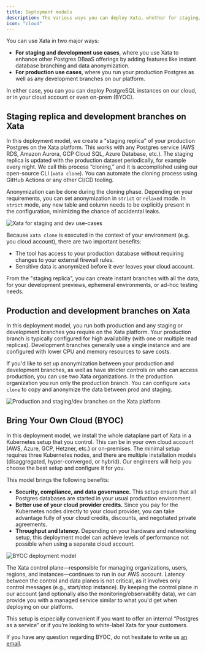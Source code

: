 ```yaml
---
title: Deployment models
description: The various ways you can deploy Xata, whether for staging/dev or production, hosted in our cloud or in your cloud account.
icon: "cloud"
---
```


You can use Xata in two major ways:

- **For staging and development use cases**, where you use Xata to enhance other Postgres DBaaS offerings by adding features like instant database branching and data anonymization.
- **For production use cases**, where you run your production Postgres as well as any development branches on our platform.

In either case, you can you can deploy PostgreSQL instances on our cloud, or in your cloud account or even on-prem (BYOC).

## Staging replica and development branches on Xata

In this deployment model, we create a "staging replica" of your production Postgres on the Xata platform. This works with 
any Postgres service (AWS RDS, Amazon Aurora, GCP Cloud SQL, Azure Database, etc.). The staging replica is updated with
the production dataset periodically, for example every night.  We call this process “cloning,” and it is accomplished using our 
open-source CLI (`xata clone`). You can automate the cloning process using GitHub Actions or any other CI/CD tooling.

Anonymization can be done during the cloning phase. Depending on your requirements, you can set anonymization in `strict`
or `relaxed` mode. In `strict` mode, any new table and column needs to be explicitly present in the configuration,
minimizing the chance of accidental leaks.

![Xata for staging and dev use-cases](assets/images/xata-deployment-staging.png)

Because `xata clone` is executed in the context of your environment (e.g. you cloud account), there are two important benefits:

- The tool has access to your production database without requiring changes to your external firewall rules.
- Sensitive data is anonymized before it ever leaves your cloud account.

From the "staging replica", you can create instant branches with all the data, for your development previews, ephemeral environments,
or ad-hoc testing needs.

## Production and development branches on Xata

In this deployment model, you run both production and any staging or development branches you require on the Xata platform. Your production 
branch is typically configured for high availability (with one or multiple read replicas). Development branches generally use a single 
instance and are configured with lower CPU and memory resources to save costs.

If you'd like to set up anonymization between your production and development branches, as well as have stricter controls on who can access production, you can use two Xata organizations. In the production organization you run only the production branch. You can configure `xata clone` to copy and anonymize the data between prod and staging.

![Production and staging/dev branches on the Xata platform](assets/images/xata-prod-branches-diagram.png)

## Bring Your Own Cloud (BYOC)

In this deployment model, we install the whole dataplane part of Xata in a Kubernetes setup that you control. This can be in your
own cloud account (AWS, Azure, GCP, Hetzner, etc.) or on-premises. The minimal setup requires three Kubernetes nodes, and there are multiple
installation models (disaggregated, hyper-converged, or hybrid). Our engineers will help you choose the best setup and configure it for you.

This model brings the following benefits:

- **Security, compliance, and data governance.** This setup ensure that all Postgres databases are started in your usual production environment.
- **Better use of your cloud provider credits.** Since you pay for the Kubernetes nodes directly to your cloud provider, you can take advantage fully of your cloud credits, discounts, and negotiated private agreements.
- **Throughput and latency.** Depending on your hardware and networking setup, this deployment model can achieve levels of performance not possible when using a separate cloud account.

![BYOC deployment model](assets/images/byoc-architecture.png)

The Xata control plane—responsible for managing organizations, users, regions, and instances—continues to run in our AWS account. Latency between 
the control and data planes is not critical, as it involves only control messages (e.g., start/stop instance). By keeping the control plane in 
our account (and optionally also the monitoring/observability data), we can provide you with a managed service similar to what you'd get 
when deploying on our platform.

This setup is especially convenient if you want to offer an internal “Postgres as a service” or if you’re looking to white-label Xata for your customers.

If you have any question regarding BYOC, do not hesitate to write us [an email](mailto:info@xata.io).